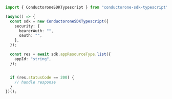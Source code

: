 ```typescript List.ts
import { ConductoroneSDKTypescript } from "conductorone-sdk-typescript";

(async() => {
  const sdk = new ConductoroneSDKTypescript({
    security: {
      bearerAuth: "",
      oauth: "",
    },
  });

  const res = await sdk.appResourceType.list({
    appId: "string",
  });


  if (res.statusCode == 200) {
    // handle response
  }
})();
```
